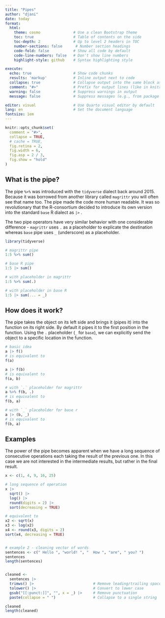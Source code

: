 ```yaml
---
title: "Pipes"
author: "djani"
date: today
format:
  html:
    theme: cosmo               # Use a clean Bootstrap theme
    toc: true                  # Table of contents on the side
    toc-depth: 2               # Up to level 2 headers in TOC
    number-sections: false      # Number section headings
    code-fold: false           # Show all code by default
    code-line-numbers: false   # Don't show line numbers
    highlight-style: github    # Syntax highlighting style

execute:
  echo: true                   # Show code chunks
  results: 'markup'            # Inline output next to code
  collapse: true               # Collapse output into the same block as code
  comment: "#>"                # Prefix for output lines (like in knitr)
  warning: false               # Suppress warnings in output
  message: false               # Suppress messages (e.g., from package loading)

editor: visual                 # Use Quarto visual editor by default
lang: en                       # Set the document language
fontsize: 1em  
---
```


```r
knitr::opts_chunk$set(
  comment = "#>",
  collapse = TRUE,
  # cache = TRUE,
  fig.retina = 2,
  fig.width = 6,
  fig.asp = 2 / 3,
  fig.show = "hold"
)
```

## What is the pipe?

The pipe `%>%` was introduced with the `tidyverse` dialect back around 2015. Because it was borrowed from another library called `magrittr` you will often see that name too. The pipe made the code more human readable. It was so revolutionary that the R-consortium decided to introduce its own version into the standard `base` R dialect as `|>` .

The two pipe operators have very similar behavior with one considerable difference - `magrittr` uses `.` as a placeholder to explicate the destination whereas `base` pipe uses `_` (underscore) as a placeholder.

```r
library(tidyverse)

# magrittr pipe
1:5 %>% sum()

# base R pipe
1:5 |> sum()

# with placeholder in magrittr
1:5 %>% sum(.) 

# with placeholder in base R
1:5 |> sum(... = _)
```

## How does it work?

The pipe takes the object on its left side and brings it (pipes it) into the function on its right side. By default it pipes it to the first position in the function. Using the `.` placeholder (`_` for `base`), we can explicitly send the object to a specific location in the function.

```r
# basic idea
a |> f()
# is equivalent to
f(a)

a |> f(b)
# is equivalent to
f(a, b)

# with `.` placeholder for magrittr
a %>% f(b, .)
# is equivalent to 
f(b, a)

# with `_` placeholder for base r
a |> (b, _)
# is equivalent to 
f(b, a)

```

## Examples

The power of the pipe becomes apparent when we have a long sequence of consecutive operations each taking the result of the previous one. In this case we are not interested in the intermediate results, but rather in the final result.

```r
x <- c(1, 4, 9, 16, 25)

# long sequence of operation
x |>
  sqrt() |>
  log() |>
  round(digits = 2) |>
  sort(decreasing = TRUE)

# equivalent to 
x2 <- sqrt(x)
x3 <- log(x2)
x4 <- round(x3, digits = 2)
sort(x4, decreasing = TRUE)


# example 2 - cleaning vector of words
sentences <- c(" Hello ", "world! ", "  How ", "are", " you? ")
sentences
length(sentences)


cleaned <- 
  sentences |>
  trimws() |>                           # Remove leading/trailing spaces
  tolower() |>                          # Convert to lower case
  gsub("[[:punct:]]", "", x = _) |>     # Remove punctuation
  paste(collapse = " ")                 # Collapse to a single string

cleaned
length(cleaned)
```
